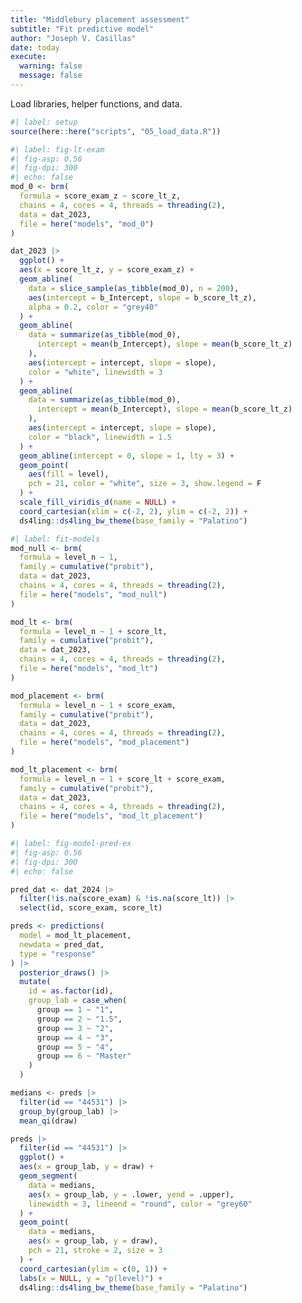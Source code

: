 ```yaml
---
title: "Middlebury placement assessment"
subtitle: "Fit predictive model"
author: "Joseph V. Casillas"
date: today
execute: 
  warning: false
  message: false
---
```


Load libraries, helper functions, and data. 

```r
#| label: setup
source(here::here("scripts", "05_load_data.R"))
```

```r
#| label: fig-lt-exam
#| fig-asp: 0.56
#| fig-dpi: 300
#| echo: false
mod_0 <- brm(
  formula = score_exam_z ~ score_lt_z, 
  chains = 4, cores = 4, threads = threading(2), 
  data = dat_2023, 
  file = here("models", "mod_0")
)

dat_2023 |> 
  ggplot() + 
  aes(x = score_lt_z, y = score_exam_z) + 
  geom_abline(
    data = slice_sample(as_tibble(mod_0), n = 200), 
    aes(intercept = b_Intercept, slope = b_score_lt_z), 
    alpha = 0.2, color = "grey40"
  ) + 
  geom_abline(
    data = summarize(as_tibble(mod_0), 
      intercept = mean(b_Intercept), slope = mean(b_score_lt_z)
    ), 
    aes(intercept = intercept, slope = slope), 
    color = "white", linewidth = 3
  ) + 
  geom_abline(
    data = summarize(as_tibble(mod_0), 
      intercept = mean(b_Intercept), slope = mean(b_score_lt_z)
    ), 
    aes(intercept = intercept, slope = slope), 
    color = "black", linewidth = 1.5
  ) + 
  geom_abline(intercept = 0, slope = 1, lty = 3) + 
  geom_point(
    aes(fill = level), 
    pch = 21, color = "white", size = 3, show.legend = F
  ) + 
  scale_fill_viridis_d(name = NULL) + 
  coord_cartesian(xlim = c(-2, 2), ylim = c(-2, 2)) + 
  ds4ling::ds4ling_bw_theme(base_family = "Palatino")
```


```r
#| label: fit-models
mod_null <- brm(
  formula = level_n ~ 1, 
  family = cumulative("probit"), 
  data = dat_2023, 
  chains = 4, cores = 4, threads = threading(2), 
  file = here("models", "mod_null")
)

mod_lt <- brm(
  formula = level_n ~ 1 + score_lt, 
  family = cumulative("probit"), 
  data = dat_2023, 
  chains = 4, cores = 4, threads = threading(2), 
  file = here("models", "mod_lt")
)

mod_placement <- brm(
  formula = level_n ~ 1 + score_exam, 
  family = cumulative("probit"), 
  data = dat_2023, 
  chains = 4, cores = 4, threads = threading(2), 
  file = here("models", "mod_placement")
)

mod_lt_placement <- brm(
  formula = level_n ~ 1 + score_lt + score_exam, 
  family = cumulative("probit"), 
  data = dat_2023, 
  chains = 4, cores = 4, threads = threading(2), 
  file = here("models", "mod_lt_placement")
)

```




```r
#| label: fig-model-pred-ex
#| fig-asp: 0.56
#| fig-dpi: 300
#| echo: false

pred_dat <- dat_2024 |> 
  filter(!is.na(score_exam) & !is.na(score_lt)) |> 
  select(id, score_exam, score_lt)

preds <- predictions(
  model = mod_lt_placement, 
  newdata = pred_dat, 
  type = "response"
) |> 
  posterior_draws() |> 
  mutate(
    id = as.factor(id), 
    group_lab = case_when(
      group == 1 ~ "1", 
      group == 2 ~ "1.5", 
      group == 3 ~ "2", 
      group == 4 ~ "3", 
      group == 5 ~ "4", 
      group == 6 ~ "Master"
    )
  ) 

medians <- preds |> 
  filter(id == "44531") |> 
  group_by(group_lab) |> 
  mean_qi(draw)

preds |> 
  filter(id == "44531") |> 
  ggplot() + 
  aes(x = group_lab, y = draw) + 
  geom_segment(
    data = medians, 
    aes(x = group_lab, y = .lower, yend = .upper), 
    linewidth = 3, lineend = "round", color = "grey60"
  ) + 
  geom_point(
    data = medians, 
    aes(x = group_lab, y = draw), 
    pch = 21, stroke = 2, size = 3
  ) + 
  coord_cartesian(ylim = c(0, 1)) + 
  labs(x = NULL, y = "p(level)") + 
  ds4ling::ds4ling_bw_theme(base_family = "Palatino")

```

